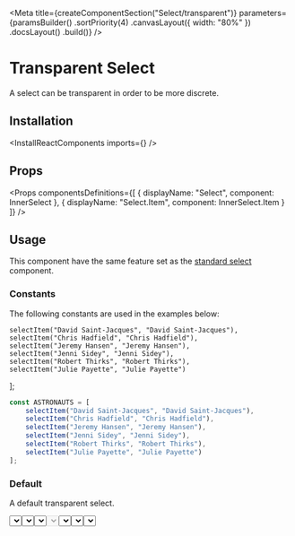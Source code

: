 
<Meta
    title={createComponentSection("Select/transparent")}
    parameters={paramsBuilder()
        .sortPriority(4)
        .canvasLayout({ width: "80%" })
        .docsLayout(<ReactComponentsLayout semanticPath="/modules/dropdown" />)
        .build()}
/>

# Transparent Select

A select can be transparent in order to be more discrete.

## Installation

<InstallReactComponents imports={<Imports />} />

## Props

<HocWarning componentName="Dropdown" semanticPath="/modules/dropdown" />

<Props
    componentsDefinitions={[
        { displayName: "Select", component: InnerSelect },
        { displayName: "Select.Item", component: InnerSelect.Item }
    ]}
/>

## Usage

<WarningMessage>
    This component have the same feature set as the <a href="?path=/docs/components-select-standard--default-story">standard select</a> component.
</WarningMessage>

### Constants

The following constants are used in the examples below:

    selectItem("David Saint-Jacques", "David Saint-Jacques"),
    selectItem("Chris Hadfield", "Chris Hadfield"),
    selectItem("Jeremy Hansen", "Jeremy Hansen"),
    selectItem("Jenni Sidey", "Jenni Sidey"),
    selectItem("Robert Thirks", "Robert Thirks"),
    selectItem("Julie Payette", "Julie Payette")
];

```javascript
const ASTRONAUTS = [
    selectItem("David Saint-Jacques", "David Saint-Jacques"),
    selectItem("Chris Hadfield", "Chris Hadfield"),
    selectItem("Jeremy Hansen", "Jeremy Hansen"),
    selectItem("Jenni Sidey", "Jenni Sidey"),
    selectItem("Robert Thirks", "Robert Thirks"),
    selectItem("Julie Payette", "Julie Payette")
];
```

### Default

A default transparent select.

<Preview>
    <Story name="default">
        <Select
            transparent
            placeholder="Select a galaxy"
            options={ASTRONAUTS}
        />
    </Story>
</Preview>

### Selected value

A transparent select can have an initial value.

<Preview>
    <Story name="selected values">
        <Select
            transparent
            placeholder="Select a galaxy"
            defaultValue="John Glen"
            options={ASTRONAUTS}
        />
    </Story>
</Preview>

### Icon

A transparent select can display an [icon](?path=/docs/materials-icons--page) before it's content.

<Preview>
    <Story name="icon">
        <Select
            placeholder="Select a galaxy"
            transparent
            icon={<MagnifierIcon />}
            options={ASTRONAUTS}
        />
    </Story>
</Preview>

### Disabled

A transparent select can be disabled.

<Preview>
    <Story name="disabled">
        <Select
            placeholder="Select a galaxy"
            transparent
            disabled
            options={ASTRONAUTS}
        />
    </Story>
</Preview>

### Clearable

A clearable transparent select let a user remove is selection.

<Preview>
    <Story name="clearable">
        <Select
            placeholder="Astronaut"
            clearable
            transparent
            options={ASTRONAUTS}
        />
    </Story>
</Preview>

### Fluid

A transparent select can take all the space available.

<Preview>
    <Story name="fluid">
        <Select
            placeholder="Select a galaxy"
            transparent
            fluid
            options={ASTRONAUTS}
        />
    </Story>
</Preview>

### Loading

A transparent select can show that it is currently loading data.

<Preview>
    <Story name="loading">
        <Select
            placeholder="Select a galaxy"
            transparent
            loading
            options={ASTRONAUTS}
        />
    </Story>
</Preview>

<Story
    name="autoFocus"
    parameters={paramsBuilder()
        .excludeFromDocs()
        .build()}
>
    <div className="flex items-space-between">
        <Select autoFocus transparent placeholder="Select a galaxy" options={ASTRONAUTS} />
        <Select autoFocus transparent disabled placeholder="Select a galaxy" options={ASTRONAUTS} />
    </div>
</Story>

<Story
    name="autoFocus delay"
    parameters={paramsBuilder()
        .excludeFromDocs()
        .build()}
>
    <div className="flex items-space-between">
        <Select autoFocus autoFocusDelay={500} transparent placeholder="Select a galaxy" options={ASTRONAUTS} />
        <Select autoFocus disabled autoFocusDelay={500} transparent placeholder="Select a galaxy" options={ASTRONAUTS} />
    </div>
</Story>

<Story
    name="ref"
    parameters={paramsBuilder()
        .excludeFromDocs()
        .build()}
>
    <RefLogger><Select transparent options={ASTRONAUTS} /></RefLogger>
</Story>
